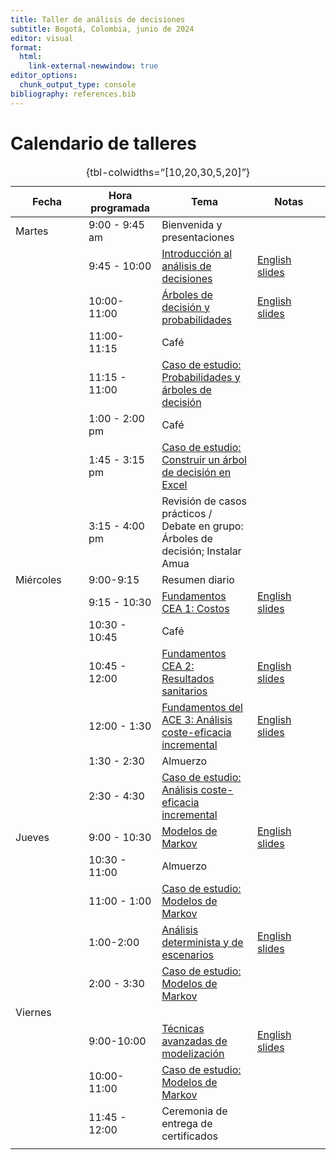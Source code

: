 ```yaml
---
title: Taller de análisis de decisiones
subtitle: Bogotá, Colombia, junio de 2024
editor: visual
format: 
  html:
    link-external-newwindow: true
editor_options: 
  chunk_output_type: console
bibliography: references.bib
---
```


# Calendario de talleres

| Fecha     | Hora programada | Tema                                                                                                | Notas                                                                                                       |
|-----------------|-----------------|----------------------|-----------------|
| Martes    | 9:00 - 9:45 am  | Bienvenida y presentaciones                                                                         |                                                                                                             |
|           | 9:45 - 10:00    | [Introducción al análisis de decisiones](lectures/ESP_lec_1a.introduction-to-decision-analysis.qmd) | [English slides](lectures/lec_1a.introduction-to-decision-analysis.qmd "Introduction to Decision Analysis") |
|           | 10:00-11:00     | [Árboles de decisión y probabilidades](lectures/ESP_lec_2.decision-trees-and-probabilities.qmd)     | [English slides](lectures/lec_2.decision-trees-and-probabilities.qmd "Decision Trees and Probabilities")    |
|           | 11:00-11:15     | Café                                                                                                |                                                                                                             |
|           | 11:15 - 11:00   | [Caso de estudio: Probabilidades y árboles de decisión](case-studies/cs_prob-decision.html)         |                                                                                                             |
|           | 1:00 - 2:00 pm  | Café                                                                                                |                                                                                                             |
|           | 1:45 - 3:15 pm  | [Caso de estudio: Construir un árbol de decisión en Excel](case-studies/cs_decision-tree-excel.qmd) |                                                                                                             |
|           | 3:15 - 4:00 pm  | Revisión de casos prácticos / Debate en grupo: Árboles de decisión; Instalar Amua                   |                                                                                                             |
| Miércoles | 9:00-9:15       | Resumen diario                                                                                      |                                                                                                             |
|           | 9:15 - 10:30    | [Fundamentos CEA 1: Costos](lectures/ESP_lec_5a.cea-fundamentals1.qmd)                              | [English slides](lectures/lec_5a.cea-fundamentals1.qmd "Costs")                                             |
|           | 10:30 - 10:45   | Café                                                                                                |                                                                                                             |
|           | 10:45 - 12:00   | [Fundamentos CEA 2: Resultados sanitarios](lectures/ESP_lec_5b.cea-fundamentals2.qmd)               | [English slides](lectures/lec_5b.cea-fundamentals2.qmd "Health outcomes")                                   |
|           | 12:00 - 1:30    | [Fundamentos del ACE 3: Análisis coste-eficacia incremental](lectures/ESP_lec_6.ICERs.qmd)          | [English slides](lectures/lec_6.ICERs.qmd "Incremental CEA")                                                |
|           | 1:30 - 2:30     | Almuerzo                                                                                            |                                                                                                             |
|           | 2:30 - 4:30     | [Caso de estudio: Análisis coste-eficacia incremental](case-studies/cs_icer.html)                   |                                                                                                             |
| Jueves    | 9:00 - 10:30    | [Modelos de Markov](lectures/ESP_lec_7.MarkovModels1.qmd)                                           | [English slides](lectures/lec_7.MarkovModels1.qmd)                                                          |
|           | 10:30 - 11:00   | Almuerzo                                                                                            |                                                                                                             |
|           | 11:00 - 1:00    | [Caso de estudio: Modelos de Markov](case-studies/ESP_cs_markov.qmd)                                |                                                                                                             |
|           | 1:00-2:00       | [Análisis determinista y de escenarios](lectures/ESP_lec_sensitivity.qmd)                           | [English slides](lectures/lec_sensitivity.qmd)                                                              |
|           | 2:00 - 3:30     | [Caso de estudio: Modelos de Markov](case-studies/ESP_cs_markov.qmd)                                |                                                                                                             |
| Viernes   |                 |                                                                                                     |                                                                                                             |
|           | 9:00-10:00      | [Técnicas avanzadas de modelización](lectures/lec_advanced-modeling-techniques.qmd)                 | [English slides](lectures/lec_advanced-modeling-techniques.qmd)                                             |
|           | 10:00- 11:00    | [Caso de estudio: Modelos de Markov](case-studies/ESP_cs_markov.qmd)                                |                                                                                                             |
|           | 11:45 - 12:00   | Ceremonia de entrega de certificados                                                                |                                                                                                             |
|           |                 |                                                                                                     |                                                                                                             |

: {tbl-colwidths="\[10,20,30,5,20\]"}
